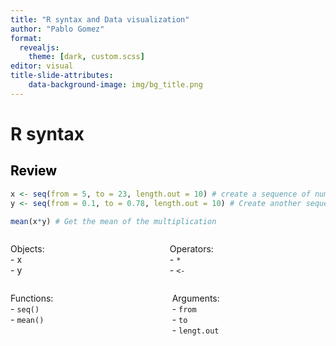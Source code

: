 ```yaml
---
title: "R syntax and Data visualization"
author: "Pablo Gomez"
format: 
  revealjs:
    theme: [dark, custom.scss]
editor: visual
title-slide-attributes:
    data-background-image: img/bg_title.png
---
```


# R syntax

## [Review]{style="color:black;"} {background-color="black" background-image="img/bg_2.png"}

```r
x <- seq(from = 5, to = 23, length.out = 10) # create a sequence of numbers
y <- seq(from = 0.1, to = 0.78, length.out = 10) # Create another sequence

mean(x*y) # Get the mean of the multiplication
```


::: columns
::: {.column with="30%"}
Objects:\
- x\
- y
:::

::: {.column with="30%"}
Operators:\
- `*`\
- `<-`
:::
:::


::: columns
::: {.column with="30%"}
Functions:\
- `seq()`\
- `mean()`
:::

::: {.column with="30%"}
Arguments:\
- `from`\
- `to`\
- `lengt.out`
:::
:::